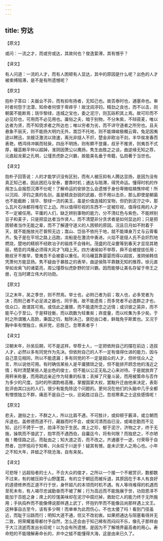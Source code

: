 ```yaml
---
---
---
```

title: 穷达
---



【原文】

或问：一流之才，而或穷或达，其故何也？俊逸絷滞，其有憾乎？

【译文】

有人问道：一流的人才，而有人困顿有人显达，其中的原因是什么呢？出色的人才被束缚阻滞，是不是有所遗憾呢？

【原文】

抱朴子答曰：夫器业不异，而有抑有扬者，无知己也。故否泰时也，通塞命也。审时者何怨于沈潜，知命者何恨于卑瘁乎！故沈闾渟钧，精劲之良也，而不以击，则朝菌不能断焉；珧华黎绿，连城之宝也，委之泥泞，则瓦砾积其上焉。故可珍而不必见珍也，可用而不必见用也。庸俗之夫，暗于别物，不分朱紫，不辩菽麦，唯以达者为贤，而不知侥求者之所达也；唯以穷者为劣，而不详守道者之所穷也。且夫悬象不丽天，则不能扬大明灼无外，嵩岱不托地，则不能竦峻极概云霄。兔足因夷途以聘迅，龙艘泛激流以效速，离光非燧人不炽，楚金非欧冶不剡，丰华俟发春而表艳，栖鸿待冲飙而轻戾，四岳不明扬，则有鳏不登庸，叔牙不推贤，则夷吾不式厚，穰苴赖平仲以超踔，淮阴因萧公以鹰扬，隽生由胜之之谈，曲逆缘无知之荐，元直起龙萦之孔明，公瑾贡虎卧之兴霸，故能美名垂于帝籍，弘勋著于当世也。

【译文】

抱朴子回答说：人的才能学识没有区别，而有人被压抑有人腾达显扬，是因为没有真正知己者。因此困厄与安泰，要靠时机；通达与阻滞，得凭命运。懂得时机的作用怎么会报怨沉滞不仕呢！了解命运的安排怎么会遗憾于身份卑微枯槁憔悴呢！所以沉闾、渟钧之类的名剑，虽是精良劲锐的武器，但不用以击杀，那么即使是朝菌也不能截断；珧华、黎绿一流的美玉，虽是价值连城的宝物，但扔到泥泞之中，那么瓦片石块都将堆在它上边。所以值得珍视的东西不一定被珍视，值得任用的人才不一定被任用。平庸的人们，缺乏辨别事物的能力，分不清红色与紫色，不能辨别豆子和麦子，只是把显达者当作贤人，而不清楚非分贪求者是如何显达的；只是把困顿者当作无能之辈，而不了解遵守道义的人困顿的原因。况且日月如不附着于天，就不能施放光芒普照无边；嵩山、岱岳不依托于地，就不能竦身万丈与云霄看齐。兔子是在平坦之路上迅跑，龙船是在激流中勇进。火焰不是燧人氏不会炽烈地燃烧，楚地的精铜不经欧冶子的锻炼不会锋利。茂盛的花朵要等到春天才显现其艳丽，栖息的鸿雁必须得大风才飞翔上天。四方诸侯如不举荐，舜不会被提拔任用；鲍叔牙不推举，管夷吾不会被委以重任。司马穰苴靠晏婴而得以超拔，淮阴侯韩信凭萧何方能显扬。隽不疑由于暴胜之的表举，曲逆侯陈平靠魏无知的推荐。徐元直举如龙紫飞的诸葛亮，周公瑾荐似虎卧野的甘兴霸。因而能够让美名存留于帝王之册，在当时建立伟大的功勋。

【原文】

汉之末年，吴之季世，则不然焉。举士也，必附己者为前；取人也，必多党者为决；而附己者不必足进之器也，同乎我，故不能遗焉；而多党者不必逸群之才也，信众口，故谓其可焉。或信此之庸猥，而不能遣所念之近情；或识彼之英异，而不能平心于至公。于是释铨衡，而以疏数为轻重矣；弃度量，而以纶集为多少矣。于时之所谓雅人高韵，秉国之钧，黜陟决己，褒贬由口者，鲜哉免乎斯累也。又况于胸中率有憎独立，疾非党，忌胜己，忽寒素者乎！

【译文】

汉朝末年，孙吴后期，可不是这样。举荐士人，一定把依附自己的摆在前边；选拔人才，必然以多有同党作为先决。但依附自己的人不一定有值得仕进的能力，因与自己意见相同，所以不能遗漏；多有同党的不一定是超众的人才，但听信众人之言，所以说他可用。有时确信某些人是平庸猥琐之徒，但不能排开顾念他的浅近之情；有时清楚某些人是出色的俊士，但不能以公正无私之心来对待。于是就放弃了用秤来称量，而用疏远亲近作为轻重的标准；丢掉了尺量斗装，而用被策命与否作为多少的尺度。当时的所谓韵格高雅，掌握国家大权，罢黜升迁由他来决定，表彰批评由其口出的人们，很少有能免除这个问题的。更何况在他们的头脑中几乎全都有憎恨独立不群，痛恶不是自己一伙，忌妬胜过自己，忽视寒素之士这些感情呢！

【原文】

悲夫，邈俗之士，不群之人，所以比肩不遇，不可胜计，或抑顿于薮泽，或立朝而斥退也。盖修德而道不行，藏器而时不会，或俟河清而齿已没，或竭忠勤而不见知，远行不骋于一世，勋泽不加于生民。席上之珍，郁于泥泞，济物之才，终于无施，操筑而不值武丁，抱竿而不遇西伯，自曩迄今，将有何限？而独悲之，不亦陋哉！瞻径路之远，而耻由之；知大道之否，而不改之。齐通塞于一途，付荣辱于自然者，岂怀悒闷于知希，兴永叹于川逝乎！疑其有憾，是未识至人之用心也。小年之不知大年，井蛙之不晓沧海，自有来矣。

【译文】

可悲呀！远超俗者的士人，不合大众的俊才，之所以一个接一个不被赏识，数都数不过来，有的被压抑于山野蓬蒿，有的立于朝廷而被斥退，其原因在于本人有良好的道德修养而正道不行于世，身怀超凡的本领而时机不遇。有人等待难得的机遇而至死未有，有人竭尽忠诚勤奋而不被了解；行为高远而不能施展于世，功勋恩泽不能加于百姓之身；席上的珍馐美味却在泥泞中腐烂掉，救助它人的能力终于无所施用；手执捣杵而不能像傅说那样遇上武丁，怀抱钓竿而不能像吕尚那样遇上文王。这种事自古至今，该有多少啊！而单单为此而伤心，不也太傻了吗！看到门径虽近，而耻于沿路而行；明知大道不通，但又不改初衷。如果把通达与阻塞看得并无二致，把荣耀羞辱都付予自然，怎么还会由于知己稀有而闷闷不乐，像孔子那样由于大江流逝而发出长叹呢！以为会有所遗憾，是因为不了解境界最高者的用心。寿命短的不能理解寿命长的，井中之蛙不能懂得大海，这是由来已久了。